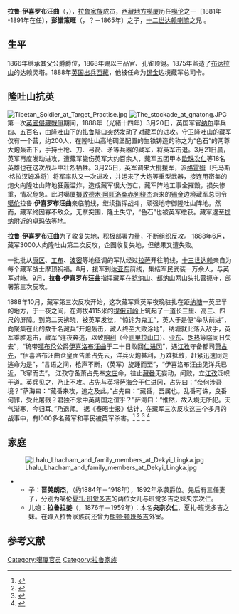 '''拉鲁·伊喜罗布汪曲'''（{{bo|z=ཡེ་ཤེས་ནོར་བུ་དབང་ཕྱུག་|w=lha klu ye shes nor bu dbang phyug}}，{{bd|？||1891年}}），[[拉鲁家族|拉鲁家族]]成员，[[西藏地方|西藏地方]][[噶厦|噶厦]]历任[[噶伦|噶伦]]之一〔1881年 -1891年在任〕，'''彭错策旺'''（{{bo|z=ཕུན་ཚོགས་ཚེ་དབང་|w=phun tshogs tshe dbang}}，？－1865年〕之子，[[十二世达赖喇嘛|十二世达赖喇嘛]]之兄 。

== 生平 ==
1866年继承其父公爵爵位，1868年赐以三品官、孔雀顶翎。1875年监造了[[布达拉山|布达拉山]]的达赖灵塔。1888年[[锡金历史#英國入侵锡金|英国出兵西藏]]，他被任命为[[锡金|锡金]]边境藏军总司令。

== 隆吐山抗英 ==
[[Image:Tibetan_Soldier_at_Target_Practise.jpg|thumb]]
[[File:The_stockade_at_gnatong.JPG|right]]
第一次[[英國侵藏戰爭|英國侵藏戰爭]]期间，1888年（光緒十四年）3月20日，英国军官[[纳尔|纳尔]]率兵四、五百名，由[[隆吐山|隆吐山]]下的[[扎鲁|扎鲁]]隘口突然发动了对[[藏军|藏军]]的进攻。守卫隆吐山的藏军仅有一个营，约200人，在隆吐山高地碉堡配置的生铁铸造的称之为“色石”的两尊大炮轰击下，手持土枪、刀、弓箭、矛等兵器的藏军，将英军击退。3月21日晨，英军再度发动进攻，遭藏军毙伤英军大约百余人，藏军五团甲本[[欧珠次仁|欧珠次仁]]等18名英雄也在这次战斗中壮烈牺牲。3月25日，英军调来大批援军，派[[格雷姆|格雷姆]]〔托马斯·格拉汉姆准将〕将军率队又一次进攻，并运来了大炮等重型武器，接连用密集的炮火向隆吐山阵地狂轰滥炸，造成藏军很大伤亡，藏军阵地工事全摧毁，损失惨重，情况危急。此时噶厦[[摄政|摄政]][[德木·阿旺洛桑赤列绕杰|德木·阿旺洛桑赤列绕杰]]派来的[[锡金|锡金]]边境藏军总司令[[噶伦|噶伦]]拉鲁·'''伊喜罗布汪曲'''亲临前线，继续指挥战斗，顽强地守御隆吐山阵地。然而，藏军终因寡不敌众，无奈突围，隆土失守，“色石”也被英军缴获。藏军退至[[捻纳|捻纳]]附近的[[卓玛依|卓玛依]]等地。

'''拉鲁·伊喜罗布汪曲'''为了收复失地，积极部署力量，不断组织反攻。
1888年6月，藏军3000人向隆吐山第二次反攻，企图收复失地，但结果又遭失败。

一批批从[[康区|康区]]、[[工布地区|工布]]、[[波密|波密]]等地征调的军队经过[[拉萨|拉萨]]开往前线，[[十三世达赖|十三世达赖]]亲自为每个藏军战士摩顶祝福。8月，援军到达[[亚东|亚东]]前线，集结军民武装一万余人，与英军对峙。9月，'''拉鲁·伊喜罗布汪曲'''指挥藏军在[[捻纳山|捻纳山]]、[[都纳山|都纳山]]两山头扎营扼守，部署第三次反攻。

1888年10月，藏军第三次反攻开始，这次藏军乘英军夜晚驻扎在距[[纳塘|纳塘]]一英里半的地方，于一夜之间，在海拔4115米的[[提俄可岭|提俄可岭]]上筑起了一道长三里、高三、四尺的屏障。到第二天拂晓，被英军发觉，“惊诧为鬼工”，英人于是便“举队前进”，向聚集在此的数千名藏兵“开炮轰击，藏人终至大败涂地”，纳塘就此落入敌手，英军乘胜追击，藏军“连夜奔逃，以致[[咱利|咱利]]（今[[则里拉山口|则里拉山口]]）、[[亚东|亚东]]、[[朗热|朗热]]等隘同日失去”，“统带[[噶布伦|噶布伦]]公爵[[伊喜洛布汪曲|伊喜洛布汪曲]]于二十日败回[[仁进冈|仁进冈]]”，遇[[江孜|江孜]]守备都司[[萧占先|萧占先]]，“伊喜洛布汪曲仓皇面告萧占先云，洋兵火炮甚利，万难抵敌，赶紧迅速同走逃命为是”，“言语之间，枪声不断，（英军）旋踵而至”，“伊喜洛布汪曲见洋兵已近，飞窜而去”。
江孜守备萧占先奉[[文庄|文庄]]命，往止[[藏番|藏番]]无妄动，闻败，立[[江孜|江孜]]泛帜于道。英兵见之，乃止不攻。占先与英将[[萨海|萨海]]会于仁进冈，占先曰：“奈何涉吾境？”萨海曰：“藏番来攻，追之及此。”占先曰：“藏番，吾属也。乱番可诛，良番何罪，受此屠戮？君独不念中英两国之谊乎？”萨海曰：“惟然，故入境无所犯。天气渐寒，今归耳。”乃退师。
据《泰晤士报》估计，在藏军三次反攻这三个多月的战事中，有l000多名藏军和平民被英军杀害。<ref name="tibet.cn">{{cite news|author=顾浙秦|title=西藏抗英斗争歌谣评析|url=http://www.tibet.cn/periodical/xdxb/2003/01/t20050317_18775.htm|accessdate=2003-03-17|website=中国西藏信息中心|date=2003-03-17|deadurl=yes|archiveurl=https://archive.is/20130915133904/http://www.tibet.cn/periodical/xdxb/2003/01/t20050317_18775.htm|archivedate=2013-09-15}}</ref>
<ref name="56-china.com.cn">{{cite news|author=丹奔昂珠|title=西藏百年|url=http://www.56-china.com.cn/mzf/MZF-zt11m42.htm|accessdate=2003-03-17|website=民族风|date=2003-03-17|deadurl=yes|archiveurl=https://web.archive.org/web/20030225111820/http://www.56-china.com.cn/mzf/MZF-zt11m42.htm|archivedate=2003-02-25}}</ref>
<ref name="tibetculture.net">{{cite news|author=杨公素|title=所谓“西藏独立”活动的由来及剖析|url=http://www.tibetculture.net/zt2008/sssyxb/jdxz/dlwt/200804/t20080403_374821.htm|accessdate=2008-02-25|website=西藏文化网|date=2008-02-25|deadurl=yes|archiveurl=https://web.archive.org/web/20111025002608/http://www.tibetculture.net/zt2008/sssyxb/jdxz/dlwt/200804/t20080403_374821.htm|archivedate=2011-10-25}}</ref>
<ref name="4hn.org">{{cite news|author=刘体仁|title=异辞录|url=http://www.4hn.org/files/article/html/2/2164/254316.html|accessdate=2013-06-20|website=是何年|date=2013-06-20|archive-date=2015-04-02|archive-url=https://web.archive.org/web/20150402140707/http://www.4hn.org/files/article/html/2/2164/254316.html|dead-url=no}}</ref>

==家庭==
[[File:Lhalu_Lhacham_and_family_members_at_Dekyi_Lingka.jpg|thumb]]

*** 子：'''晋美朗杰'''，（约1884年－1918年），1892年承袭爵位。先后有三任妻子，分别为噶伦[[夏扎·班觉多吉|夏扎·班觉多吉]]的两位女儿与班觉多吉之妹央宗次仁。
***儿媳：'''拉鲁拉姜'''（{{bo|z=ལྷ་ལྕམ་|w=lha lcam}}，1876年－1959年）：本名'''央宗次仁'''，夏扎·班觉多吉之妹。在嫁入拉鲁家族前还曾为[[朗顿家族|朗顿·顿珠多吉]]外室。
==参考文献==
{{Reflist|2}}

[[Category:噶厦官员|Category:噶厦官员]]
[[Category:拉鲁家族|Category:拉鲁家族]]